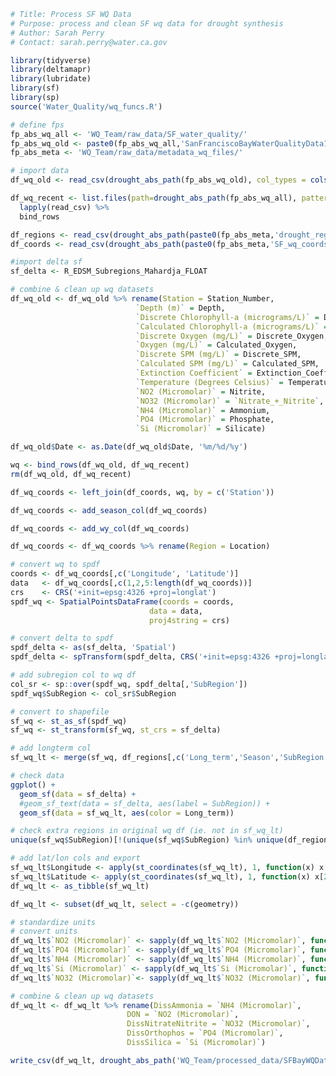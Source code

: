 ```r
# Title: Process SF WQ Data
# Purpose: process and clean SF wq data for drought synthesis
# Author: Sarah Perry
# Contact: sarah.perry@water.ca.gov
```

```r
library(tidyverse)
library(deltamapr)
library(lubridate)
library(sf)
library(sp)
source('Water_Quality/wq_funcs.R')
```

```r
# define fps
fp_abs_wq_all <- 'WQ_Team/raw_data/SF_water_quality/'
fp_abs_wq_old <- paste0(fp_abs_wq_all,'SanFranciscoBayWaterQualityData1969-2015v3.csv')
fp_abs_meta <- 'WQ_Team/raw_data/metadata_wq_files/'

# import data
df_wq_old <- read_csv(drought_abs_path(fp_abs_wq_old), col_types = cols(Date = 'c', .default = 'd'))

df_wq_recent <- list.files(path=drought_abs_path(fp_abs_wq_all), pattern = glob2rx('wqdata_*.csv'), full.names = TRUE) %>% 
  lapply(read_csv) %>% 
  bind_rows 

df_regions <- read_csv(drought_abs_path(paste0(fp_abs_meta,'drought_regions.csv')))
df_coords <- read_csv(drought_abs_path(paste0(fp_abs_meta,'SF_wq_coords.csv')))
```

```r
#import delta sf
sf_delta <- R_EDSM_Subregions_Mahardja_FLOAT

# combine & clean up wq datasets
df_wq_old <- df_wq_old %>% rename(Station = Station_Number,
                            `Depth (m)` = Depth,
                            `Discrete Chlorophyll-a (micrograms/L)` = Discrete_Chlorophyll,
                            `Calculated Chlorophyll-a (micrograms/L)` = Calculated_Chlorophyll,
                            `Discrete Oxygen (mg/L)` = Discrete_Oxygen,
                            `Oxygen (mg/L)` = Calculated_Oxygen,
                            `Discrete SPM (mg/L)` = Discrete_SPM,
                            `Calculated SPM (mg/L)` = Calculated_SPM,
                            `Extinction Coefficient` = Extinction_Coefficient,
                            `Temperature (Degrees Celsius)` = Temperature,
                            `NO2 (Micromolar)` = Nitrite,
                            `NO32 (Micromolar)` = `Nitrate_+_Nitrite`,
                            `NH4 (Micromolar)` = Ammonium,
                            `PO4 (Micromolar)` = Phosphate,
                            `Si (Micromolar)` = Silicate)

df_wq_old$Date <- as.Date(df_wq_old$Date, '%m/%d/%y')

wq <- bind_rows(df_wq_old, df_wq_recent)
rm(df_wq_old, df_wq_recent)

df_wq_coords <- left_join(df_coords, wq, by = c('Station'))

df_wq_coords <- add_season_col(df_wq_coords)

df_wq_coords <- add_wy_col(df_wq_coords)

df_wq_coords <- df_wq_coords %>% rename(Region = Location)
```

```r
# convert wq to spdf
coords <- df_wq_coords[,c('Longitude', 'Latitude')]
data   <- df_wq_coords[,c(1,2,5:length(df_wq_coords))]
crs    <- CRS('+init=epsg:4326 +proj=longlat')
spdf_wq <- SpatialPointsDataFrame(coords = coords,
                               data = data, 
                               proj4string = crs)

# convert delta to spdf
spdf_delta <- as(sf_delta, 'Spatial')
spdf_delta <- spTransform(spdf_delta, CRS('+init=epsg:4326 +proj=longlat'))

# add subregion col to wq df
col_sr <- sp::over(spdf_wq, spdf_delta[,'SubRegion'])
spdf_wq$SubRegion <- col_sr$SubRegion

# convert to shapefile
sf_wq <- st_as_sf(spdf_wq)
sf_wq <- st_transform(sf_wq, st_crs = sf_delta)

# add longterm col
sf_wq_lt <- merge(sf_wq, df_regions[,c('Long_term','Season','SubRegion')], by = c('Season','SubRegion'))

# check data
ggplot() + 
  geom_sf(data = sf_delta) + 
  #geom_sf_text(data = sf_delta, aes(label = SubRegion)) +
  geom_sf(data = sf_wq_lt, aes(color = Long_term))
```

```r
# check extra regions in original wq df (ie. not in sf_wq_lt)
unique(sf_wq$SubRegion)[!(unique(sf_wq$SubRegion) %in% unique(df_regions$SubRegion))]
```

```r
# add lat/lon cols and export
sf_wq_lt$Longitude <- apply(st_coordinates(sf_wq_lt), 1, function(x) x[1])
sf_wq_lt$Latitude <- apply(st_coordinates(sf_wq_lt), 1, function(x) x[2])
df_wq_lt <- as_tibble(sf_wq_lt)

df_wq_lt <- subset(df_wq_lt, select = -c(geometry))

# standardize units
# convert units
df_wq_lt$`NO2 (Micromolar)` <- sapply(df_wq_lt$`NO2 (Micromolar)`, function(x) x*(46.0055/(10^3))) # molar mass of NO2
df_wq_lt$`PO4 (Micromolar)` <- sapply(df_wq_lt$`PO4 (Micromolar)`, function(x) x*(30.97/(10^3))) # molar mass of P
df_wq_lt$`NH4 (Micromolar)` <- sapply(df_wq_lt$`NH4 (Micromolar)`, function(x) x*(14.0067/(10^3))) # molar mass of N
df_wq_lt$`Si (Micromolar)` <- sapply(df_wq_lt$`Si (Micromolar)`, function(x) x*(60.08/(10^3))) # molar mass of SiO2
df_wq_lt$`NO32 (Micromolar)`<- sapply(df_wq_lt$`NO32 (Micromolar)`, function(x) x*(14/(10^3))) # molar mass of N

# combine & clean up wq datasets
df_wq_lt <- df_wq_lt %>% rename(DissAmmonia = `NH4 (Micromolar)`,
                          DON = `NO2 (Micromolar)`,
                          DissNitrateNitrite = `NO32 (Micromolar)`,
                          DissOrthophos = `PO4 (Micromolar)`,
                          DissSilica = `Si (Micromolar)`)

write_csv(df_wq_lt, drought_abs_path('WQ_Team/processed_data/SFBayWQData1969-2021.csv'))
```


